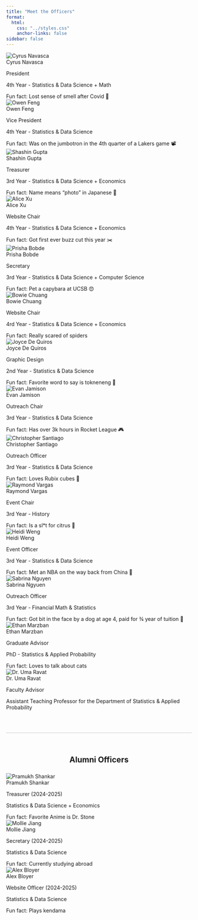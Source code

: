 ```yaml
---
title: "Meet the Officers"
format:
  html:
    css: "../styles.css"
    anchor-links: false
sidebar: false
---
```


```{=html}
<div class="staff-grid">
  <!-- Cyrus Navasca -->
  <div class="staff-card text-center translucent-background">
  <img src="../Images/Staff/2526Staff/Cyrus.png" class="img-fluid rounded-circle" alt="Cyrus Navasca">
  <div class="staff-name">Cyrus Navasca</div>
  <p>President</p>
  <p>4th Year - Statistics & Data Science + Math</p>
  <div class="fun-fact">Fun fact: Lost sense of smell after Covid 🤒</div>
  </div>

  <!-- Owen Feng -->
  <div class="staff-card text-center translucent-background">
  <img src="../Images/Staff/2526Staff/Owen.png" class="img-fluid rounded-circle" alt="Owen Feng">
  <div class="staff-name">Owen Feng</div>
  <p>Vice President</p>
  <p>4th Year - Statistics & Data Science</p>
  <div class="fun-fact">Fun fact: Was on the jumbotron in the 4th quarter of a Lakers game 📽️</div>
  </div>

  <!-- Shashin Gupta -->
  <div class="staff-card text-center translucent-background">
  <img src="../Images/Staff/2526Staff/Shashin.jpg" class="img-fluid rounded-circle" alt="Shashin Gupta">
  <div class="staff-name">Shashin Gupta</div>
  <p>Treasurer</p>
  <p>3rd Year - Statistics & Data Science + Economics</p>
  <div class="fun-fact">Fun fact: Name means “photo” in Japanese 🌇</div>
  </div>

  <!-- Alice Xu -->
  <div class="staff-card text-center translucent-background">
  <img src="../Images/Staff/2526Staff/Alice.jpg" class="img-fluid rounded-circle" alt="Alice Xu">
  <div class="staff-name">Alice Xu</div>
  <p>Website Chair</p>
  <p>4th Year - Statistics & Data Science + Economics</p>
  <div class="fun-fact">Fun fact: Got first ever buzz cut this year ✂️</div>
  </div>

   <!-- Prisha Bobde -->
  <div class="staff-card text-center translucent-background">
  <img src="../Images/Staff/2526Staff/Prisha.png" class="img-fluid rounded-circle" alt="Prisha Bobde">
  <div class="staff-name">Prisha Bobde</div>
  <p>Secretary</p>
  <p>3rd Year - Statistics & Data Science + Computer Science</p>
  <div class="fun-fact">Fun fact: Pet a capybara at UCSB 😍</div>
  </div>

  <!-- Bowie Chuang -->
  <div class="staff-card text-center translucent-background">
  <img src="../Images/Staff/2526Staff/Bowie.jpg" class="img-fluid rounded-circle" alt="Bowie Chuang">
  <div class="staff-name">Bowie Chuang</div>
  <p>Website Chair</p>
  <p>4rd Year - Statistics & Data Science + Economics</p>
  <div class="fun-fact">Fun fact: Really scared of spiders</div>
  </div>

  <!-- Joyce De Quiros -->
  <div class="staff-card text-center translucent-background">
  <img src="../Images/Staff/2526Staff/Joyce.jpg" class="img-fluid rounded-circle" alt="Joyce De Quiros">
  <div class="staff-name">Joyce De Quiros</div>
  <p>Graphic Design</p>
  <p>2nd Year - Statistics & Data Science</p>
  <div class="fun-fact">Fun fact: Favorite word to say is tokneneng 💬</div>
  </div>

  <!-- Evan Jamison -->
  <div class="staff-card text-center translucent-background">
  <img src="../Images/Staff/2526Staff/Evan.png" class="img-fluid rounded-circle" alt="Evan Jamison">
  <div class="staff-name">Evan Jamison</div>
  <p>Outreach Chair</p>
  <p>3rd Year - Statistics & Data Science</p>
  <div class="fun-fact">Fun fact: Has over 3k hours in Rocket League 🎮</div>
  </div>

    <!-- Christopher Santiago -->
  <div class="staff-card text-center translucent-background">
  <img src="../Images/Staff/2526Staff/Chris.jpg" class="img-fluid rounded-circle" alt="Christopher Santiago">
  <div class="staff-name">Christopher Santiago</div>
  <p>Outreach Officer</p>
  <p>3rd Year - Statistics & Data Science</p>
  <div class="fun-fact">Fun fact: Loves Rubix cubes 🧠</div>
  </div>

  <!-- Raymond Vargas -->
  <div class="staff-card text-center translucent-background">
  <img src="../Images/Staff/2526Staff/Raymond.jpg" class="img-fluid rounded-circle" alt="Raymond Vargas">
  <div class="staff-name">Raymond Vargas</div>
  <p>Event Chair</p>
  <p>3rd Year - History</p>
  <div class="fun-fact">Fun fact: Is a sl*t for citrus 🍋</div>
  </div>

  <!-- Heidi Weng -->
  <div class="staff-card text-center translucent-background">
  <img src="../Images/Staff/2526Staff/Heidi.jpg" class="img-fluid rounded-circle" alt="Heidi Weng">
  <div class="staff-name">Heidi Weng</div>
  <p>Event Officer</p>
  <p>3rd Year - Statistics & Data Science</p>
  <div class="fun-fact">Fun fact: Met an NBA on the way back from China 🏀</div>
  </div>

  <!-- Sabrina Nguyen -->
  <div class="staff-card text-center translucent-background">
  <img src="../Images/Staff/2526Staff/Sabrina.png" class="img-fluid rounded-circle" alt="Sabrina Nguyen">
  <div class="staff-name">Sabrina Ngyuen</div>
  <p>Outreach Officer</p>
  <p>3rd Year - Financial Math & Statistics</p>
  <div class="fun-fact">Fun fact: Got bit in the face by a dog at age 4, paid for ¾ year of tuition 🤑</div>
  </div>

  <!-- Ethan Marzban -->
  <div class="staff-card text-center translucent-background">
  <img src="../Images/Staff/2526Staff/Ethan.jpg" class="img-fluid rounded-circle" alt="Ethan Marzban">
  <div class="staff-name">Ethan Marzban</div>
  <p>Graduate Advisor</p>
  <p>PhD - Statistics & Applied Probability</p>
  <div class="fun-fact">Fun fact: Loves to talk about cats</div>
  </div>

  <!-- Dr. Uma Ravat -->
  <div class="staff-card text-center translucent-background">
  <img src="../Images/Staff/2526Staff/Ravat.jpeg" class="img-fluid rounded-circle" alt="Dr. Uma Ravat">
  <div class="staff-name">Dr. Uma Ravat</div>
  <p>Faculty Advisor</p>
  <div class="fun-fact">Assistant Teaching Professor for the Department of Statistics & Applied Probability</div>
  </div>
</div>



<hr class="section-divider" style="margin:60px 0; opacity:0.25;">
<section id="alumni-officers">
  <h2 class="section-title" style="text-align:center;margin:40px 0 24px;">
    Alumni Officers
  </h2>

  <div class="staff-grid">
    <!-- Pramukh Shankar -->
    <div class="staff-card text-center translucent-background">
      <img src="../Images/Staff/2425Staff/Pramukh.png" class="img-fluid rounded-circle" alt="Pramukh Shankar">
      <div class="staff-name">Pramukh Shankar</div>
      <p>Treasurer (2024-2025)</p>
      <p>Statistics & Data Science + Economics</p>
      <div class="fun-fact">Fun fact: Favorite Anime is Dr. Stone</div>
    </div>

    <!-- Mollie Jiang -->
    <div class="staff-card text-center translucent-background">
      <img src="../Images/Staff/2425Staff/Mollie.png" class="img-fluid rounded-circle" alt="Mollie Jiang">
      <div class="staff-name">Mollie Jiang</div>
      <p>Secretary (2024-2025)</p>
      <p>Statistics & Data Science</p>
      <div class="fun-fact">Fun fact: Currently studying abroad</div>
    </div>

    <!-- Alex Bloyer -->
      <div class="staff-card text-center translucent-background">
      <img src="../Images/Staff/2425Staff/Alex.png" class="img-fluid rounded-circle" alt="Alex Bloyer">
      <div class="staff-name">Alex Bloyer</div>
      <p>Website Officer (2024-2025)</p>
      <p>Statistics & Data Science</p>
      <div class="fun-fact">Fun fact: Plays kendama</div>
    </div>

  </div>
</section>
```
